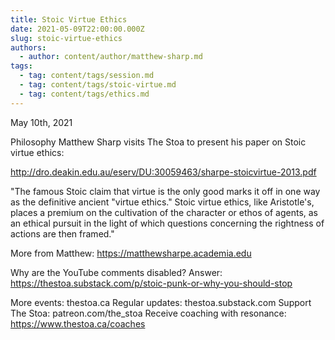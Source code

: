 ```yaml
---
title: Stoic Virtue Ethics
date: 2021-05-09T22:00:00.000Z
slug: stoic-virtue-ethics
authors:
  - author: content/author/matthew-sharp.md
tags:
  - tag: content/tags/session.md
  - tag: content/tags/stoic-virtue.md
  - tag: content/tags/ethics.md
---
```


May 10th, 2021

Philosophy Matthew Sharp visits The Stoa to present his paper on Stoic virtue ethics:

http://dro.deakin.edu.au/eserv/DU:30059463/sharpe-stoicvirtue-2013.pdf

"The famous Stoic claim that virtue is the only good marks it off in one way as the definitive ancient "virtue ethics." Stoic virtue ethics, like Aristotle's, places a premium on the cultivation of the character or ethos of agents, as an ethical pursuit in the light of which questions concerning the rightness of actions are then framed."

More from Matthew: https://matthewsharpe.academia.edu

Why are the YouTube comments disabled? Answer: https://thestoa.substack.com/p/stoic-punk-or-why-you-should-stop

More events: thestoa.ca
Regular updates: thestoa.substack.com
Support The Stoa: patreon.com/the_stoa
Receive coaching with resonance: https://www.thestoa.ca/coaches
